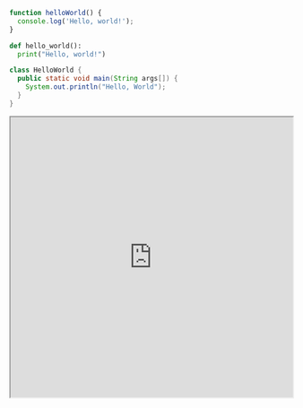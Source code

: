 



<Tabs>
<TabItem value="js" label="JavaScript">

```js
function helloWorld() {
  console.log('Hello, world!');
}
```

</TabItem>
<TabItem value="py" label="Python">

```py
def hello_world():
  print("Hello, world!")
```

</TabItem>
<TabItem value="java" label="Java">

```java
class HelloWorld {
  public static void main(String args[]) {
    System.out.println("Hello, World");
  }
}
```

</TabItem>
</Tabs>

<iframe src="https://codesandbox.io/embed/admiring-archimedes-u73yls?fontsize=14&hidenavigation=1&theme=dark"
     title="admiring-archimedes-u73yls"
     allow="accelerometer; ambient-light-sensor; camera; encrypted-media; geolocation; gyroscope; hid; microphone; midi; payment; usb; vr; xr-spatial-tracking"
     sandbox="allow-forms allow-modals allow-popups allow-presentation allow-same-origin allow-scripts"
     width="100%"
     height="500px"
   ></iframe>
